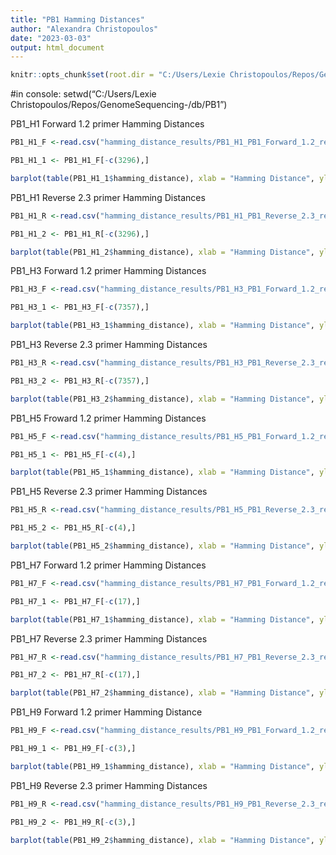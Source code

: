 ```yaml
---
title: "PB1 Hamming Distances"
author: "Alexandra Christopoulos"
date: "2023-03-03"
output: html_document
---
```


```r
knitr::opts_chunk$set(root.dir = "C:/Users/Lexie Christopoulos/Repos/GenomeSequencing-/db/", echo = TRUE)
```

#in console: setwd("C:/Users/Lexie Christopoulos/Repos/GenomeSequencing-/db/PB1")

PB1_H1 Forward 1.2 primer Hamming Distances 
```r
PB1_H1_F <-read.csv("hamming_distance_results/PB1_H1_PB1_Forward_1.2_results.csv")

PB1_H1_1 <- PB1_H1_F[-c(3296),]

barplot(table(PB1_H1_1$hamming_distance), xlab = "Hamming Distance", ylab = "Number of Sequences", ylim = c(0,3000))
```

PB1_H1 Reverse 2.3 primer Hamming Distances 
```r
PB1_H1_R <-read.csv("hamming_distance_results/PB1_H1_PB1_Reverse_2.3_results.csv")

PB1_H1_2 <- PB1_H1_R[-c(3296),]

barplot(table(PB1_H1_2$hamming_distance), xlab = "Hamming Distance", ylab = "Number of Sequences", ylim = c(0,3000))
```

PB1_H3 Forward 1.2 primer Hamming Distances 
```r
PB1_H3_F <-read.csv("hamming_distance_results/PB1_H3_PB1_Forward_1.2_results.csv")

PB1_H3_1 <- PB1_H3_F[-c(7357),]

barplot(table(PB1_H3_1$hamming_distance), xlab = "Hamming Distance", ylab = "Number of Sequences", ylim = c(0,5500))
```

PB1_H3 Reverse 2.3 primer Hamming Distances 
```r
PB1_H3_R <-read.csv("hamming_distance_results/PB1_H3_PB1_Reverse_2.3_results.csv")

PB1_H3_2 <- PB1_H3_R[-c(7357),]

barplot(table(PB1_H3_2$hamming_distance), xlab = "Hamming Distance", ylab = "Number of Sequences", ylim = c(0,5500))
```

PB1_H5 Froward 1.2 primer Hamming Distances 
```r
PB1_H5_F <-read.csv("hamming_distance_results/PB1_H5_PB1_Forward_1.2_results.csv")

PB1_H5_1 <- PB1_H5_F[-c(4),]

barplot(table(PB1_H5_1$hamming_distance), xlab = "Hamming Distance", ylab = "Number of Sequences", ylim = c(0,5))
```

PB1_H5 Reverse 2.3 primer Hamming Distances 
```r
PB1_H5_R <-read.csv("hamming_distance_results/PB1_H5_PB1_Reverse_2.3_results.csv")

PB1_H5_2 <- PB1_H5_R[-c(4),]

barplot(table(PB1_H5_2$hamming_distance), xlab = "Hamming Distance", ylab = "Number of Sequences", ylim = c(0,5))
```

PB1_H7 Forward 1.2 primer Hamming Distances 
```r
PB1_H7_F <-read.csv("hamming_distance_results/PB1_H7_PB1_Forward_1.2_results.csv")

PB1_H7_1 <- PB1_H7_F[-c(17),]

barplot(table(PB1_H7_1$hamming_distance), xlab = "Hamming Distance", ylab = "Number of Sequences", ylim = c(0,15))
```

PB1_H7 Reverse 2.3 primer Hamming Distances
```r
PB1_H7_R <-read.csv("hamming_distance_results/PB1_H7_PB1_Reverse_2.3_results.csv")

PB1_H7_2 <- PB1_H7_R[-c(17),]

barplot(table(PB1_H7_2$hamming_distance), xlab = "Hamming Distance", ylab = "Number of Sequences", ylim = c(0,15))

```

PB1_H9 Forward 1.2 primer Hamming Distance 
```r
PB1_H9_F <-read.csv("hamming_distance_results/PB1_H9_PB1_Forward_1.2_results.csv")

PB1_H9_1 <- PB1_H9_F[-c(3),]

barplot(table(PB1_H9_1$hamming_distance), xlab = "Hamming Distance", ylab = "Number of Sequences", ylim = c(0,5))
```

PB1_H9 Reverse 2.3 primer Hamming Distances 
```r
PB1_H9_R <-read.csv("hamming_distance_results/PB1_H9_PB1_Reverse_2.3_results.csv")

PB1_H9_2 <- PB1_H9_R[-c(3),]

barplot(table(PB1_H9_2$hamming_distance), xlab = "Hamming Distance", ylab = "Number of Sequences", ylim = c(0,5))
```

